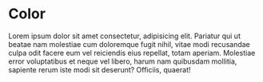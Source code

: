 
<Meta title="CSS/Light/Color" />

# Color

Lorem ipsum dolor sit amet consectetur, adipisicing elit. Pariatur qui ut
beatae nam molestiae cum doloremque fugit nihil, vitae modi recusandae culpa
odit facere eum vel reiciendis eius repellat, totam aperiam. Molestiae error
voluptatibus et neque vel libero, harum nam quibusdam mollitia, sapiente rerum
iste modi sit deserunt? Officiis, quaerat!


<DesignTokenDocBlock categoryName="dist/css/Light/color.css" maxHeight={10000} />
